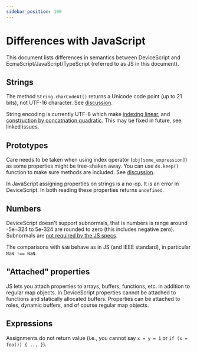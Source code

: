```yaml
---
sidebar_position: 100
---
```


# Differences with JavaScript

This document lists differences in semantics between DeviceScript and EcmaScript/JavaScript/TypeScript
(referred to as JS in this document).

## Strings

The method `String.charCodeAt()` returns a Unicode code point (up to 21 bits), not UTF-16 character.
See [discussion](https://github.com/microsoft/devicescript/discussions/34).

String encoding is currently UTF-8 which make [indexing linear](https://github.com/microsoft/devicescript/issues/40),
and [construction by concatnation quadratic](https://github.com/microsoft/devicescript/issues/39).
This may be fixed in future, see linked issues.

## Prototypes

Care needs to be taken when using index operator (`obj[some_expression]`) as some properties might
be tree-shaken away.
You can use `ds.keep()` function to make sure methods are included.
See [discussion](https://github.com/microsoft/devicescript/discussions/36).

In JavaScript assigning properties on strings is a no-op. It is an error in DeviceScript.
In both reading these properties returns `undefined`.

## Numbers

DeviceScript doesn't support subnormals, that is numbers is range around -5e−324 to 5e-324 are rounded to zero
(this includes negative zero).
Subnormals are [not required by the JS specs](https://developer.mozilla.org/en-US/docs/Web/JavaScript/Reference/Global_Objects/Number/MIN_VALUE).

The comparisons with `NaN` behave as in JS (and IEEE standard), in particular `NaN !== NaN`.

## "Attached" properties

JS lets you attach properties to arrays, buffers, functions, etc. in addition to regular map objects.
In DeviceScript properties cannot be attached to functions and statically allocated buffers.
Properties can be attached to roles, dynamic buffers, and of course regular map objects.

## Expressions

Assignments do not return value (i.e., you cannot say `x = y = 1` or `if (x = foo()) { ... }`).
